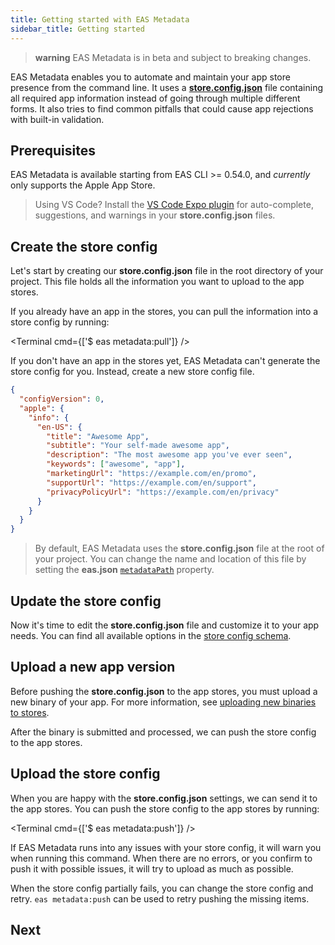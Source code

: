 ```yaml
---
title: Getting started with EAS Metadata
sidebar_title: Getting started
---
```



> **warning** EAS Metadata is in beta and subject to breaking changes.

EAS Metadata enables you to automate and maintain your app store presence from the command line. It uses a [**store.config.json**](./config.mdx#static-store-config) file containing all required app information instead of going through multiple different forms. It also tries to find common pitfalls that could cause app rejections with built-in validation.

## Prerequisites

EAS Metadata is available starting from EAS CLI >= 0.54.0, and _currently_ only supports the Apple App Store.

> Using VS Code? Install the [VS Code Expo plugin](https://github.com/expo/vscode-expo#readme) for auto-complete, suggestions, and warnings in your **store.config.json** files.

## Create the store config

Let's start by creating our **store.config.json** file in the root directory of your project. This file holds all the information you want to upload to the app stores.

If you already have an app in the stores, you can pull the information into a store config by running:

<Terminal cmd={['$ eas metadata:pull']} />

If you don't have an app in the stores yet, EAS Metadata can't generate the store config for you. Instead, create a new store config file.

```json store.config.json
{
  "configVersion": 0,
  "apple": {
    "info": {
      "en-US": {
        "title": "Awesome App",
        "subtitle": "Your self-made awesome app",
        "description": "The most awesome app you've ever seen",
        "keywords": ["awesome", "app"],
        "marketingUrl": "https://example.com/en/promo",
        "supportUrl": "https://example.com/en/support",
        "privacyPolicyUrl": "https://example.com/en/privacy"
      }
    }
  }
}
```

> By default, EAS Metadata uses the **store.config.json** file at the root of your project. You can change the name and location of this file by setting the **eas.json** [`metadataPath`](../../submit/eas-json.mdx#metadatapath) property.

## Update the store config

Now it's time to edit the **store.config.json** file and customize it to your app needs. You can find all available options in the [store config schema](./schema.mdx).

## Upload a new app version

Before pushing the **store.config.json** to the app stores, you must upload a new binary of your app. For more information, see [uploading new binaries to stores](../../submit/introduction.mdx).

After the binary is submitted and processed, we can push the store config to the app stores.

## Upload the store config

When you are happy with the **store.config.json** settings, we can send it to the app stores. You can push the store config to the app stores by running:

<Terminal cmd={['$ eas metadata:push']} />

If EAS Metadata runs into any issues with your store config, it will warn you when running this command. When there are no errors, or you confirm to push it with possible issues, it will try to upload as much as possible.

When the store config partially fails, you can change the store config and retry. `eas metadata:push` can be used to retry pushing the missing items.

## Next

<BoxLink title="Customize the store config" href="/eas/metadata/config" description="Customize the store config to adapt EAS Metadata to your preferred workflow." />

<BoxLink title="Store config schema" href="/eas/metadata/schema" description="Explore all configurable options EAS Metadata has to offer." />

